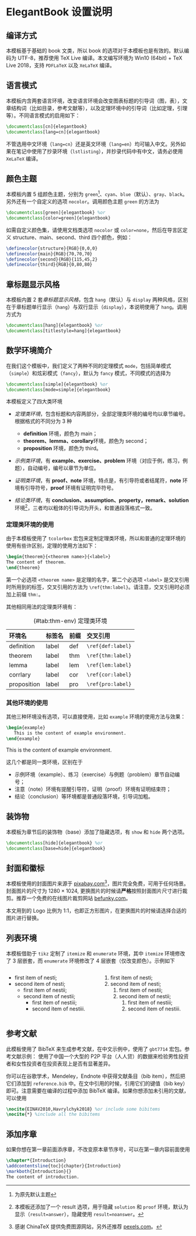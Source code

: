 # ElegantBook 设置说明


## 编译方式

本模板基于基础的 book 文类，所以 book 的选项对于本模板也是有效的。默认编码为 UTF-8，推荐使用 TeX Live 编译。本文编写环境为 Win10 (64bit) + TeX Live 2018，支持 `PDFLaTeX` 以及 `XeLaTeX` 编译。


## 语言模式

本模板内含两套语言环境，改变语言环境会改变图表标题的引导词（图，表），文章结构词（比如目录，参考文献等），以及定理环境中的引导词（比如定理，引理等）。不同语言模式的启用如下：

```tex
\documentclass[cn]{elegantbook} 
\documentclass[lang=cn]{elegantbook}
```

::: remark
不管选用中文环境（`lang=cn`）还是英文环境（`lang=en`）均可输入中文。另外如果在笔记中使用了抄录环境（`lstlisting`），并抄录代码中有中文，请务必使用 `XeLaTeX` 编译。
:::

## 颜色主题

本模板内置 5 组颜色主题，分别为 `green`^[为原先默认主题]、`cyan`、`blue`（默认）、`gray`、`black`。另外还有一个自定义的选项  `nocolor`。调用颜色主题 `green` 的方法为

```tex
\documentclass[green]{elegantbook} %or
\documentclass[color=green]{elegantbook}
```

<!-- \begin{table}[htbp] -->
<!-- \caption{ElegantBook 模板中的颜色主题\label{tab:color thm}} -->
<!-- \centering -->
<!-- \begin{tabular}{c >{\colorset{green}}c -->
<!--                   >{\colorset{cyan}}c -->
<!--                   >{\colorset{blue}}c -->
<!--                   >{\colorset{gray}}c -->
<!--                   >{\colorset{black}}cc} -->
<!-- \toprule -->
<!-- 	        & \textcolor{structure}{green} -->
<!-- 	        & \textcolor{structure}{cyan} -->
<!-- 	        & \textcolor{structure}{blue} -->
<!-- 	        & \textcolor{structure}{gray} -->
<!-- 	        & \textcolor{structure}{black} -->
<!-- 	        & 主要使用的环境 \\ -->
<!-- \midrule -->
<!-- structure & \colorDemo{structure} -->
<!--   				& \colorDemo{structure} -->
<!--   				& \colorDemo{structure} -->
<!--   				& \colorDemo{structure} -->
<!--   				& \colorDemo{structure} -->
<!--   				& chapter \ section \ subsection \\ -->

<!-- main      & \colorDemo{main} -->
<!--   				& \colorDemo{main} -->
<!--   				& \colorDemo{main} -->
<!--   				& \colorDemo{main} -->
<!--   				& \colorDemo{main} -->
<!--   				& definition \ exercise \ problem \\ -->

<!-- second    & \colorDemo{second} -->
<!--   				& \colorDemo{second} -->
<!--   				& \colorDemo{second} -->
<!--   				& \colorDemo{second} -->
<!--   				& \colorDemo{second} -->
<!--   				& theorem \ lemma \ corollary\\ -->

<!-- third     & \colorDemo{third} -->
<!--   				& \colorDemo{third} -->
<!--   				& \colorDemo{third} -->
<!--   				& \colorDemo{third} -->
<!--   				& \colorDemo{third} -->
<!--   				& proposition \\ -->
<!-- \bottomrule -->
<!-- \end{tabular} -->
<!-- \end{table} -->

如需自定义颜色集，请使用文档类选项 `nocolor` 或 `color=none`，然后在导言区定义 structure、main、second、third 四个颜色，例如：

```tex
\definecolor{structure}{RGB}{0,0,0}
\definecolor{main}{RGB}{70,70,70}
\definecolor{second}{RGB}{115,45,2}
\definecolor{third}{RGB}{0,80,80}
```


## 章标题显示风格

本模板内置 2 套*章标题显示风格*，包含 `hang`（默认）与 `display` 两种风格，区别在于章标题单行显示（`hang`）与双行显示（`display`），本说明使用了 `hang`。调用方式为

```tex
\documentclass[hang]{elegantbook} %or
\documentclass[titlestyle=hang]{elegantbook}
```

## 数学环境简介

在我们这个模板中，我们定义了两种不同的定理模式 `mode`，包括简单模式（`simple`）和炫彩模式（`fancy`），默认为 `fancy` 模式，不同模式的选择为

```tex
\documentclass[simple]{elegantbook} %or
\documentclass[mode=simple]{elegantbook}
```

本模板定义了四大类环境


- *定理类环境*，包含标题和内容两部分，全部定理类环境的编号均以章节编号。根据格式的不同分为 3 种
   
  - **definition** 环境，颜色为 main；
  - **theorem、lemma、corollary**环境，颜色为 second；
  - **proposition** 环境，颜色为 third。

- *示例类环境*，有 **example、exercise、problem** 环境（对应于例，练习，例题），自动编号，编号以章节为单位。
- *证明类环境*，有 **proof、note** 环境，特点是，有引导符或者结尾符，**note** 环境有引导符号，**proof** 环境有证明完毕符号。
- *结论类环境*，有 **conclusion、assumption、property，remark、solution** 环境[^envir]，三者均以粗体的引导词为开头，和普通段落格式一致。

[^envir]: 本模板还添加了一个 result 选项，用于隐藏 `solution` 和 `proof` 环境，默认为显示（`result=answer`），隐藏使用 `result=noanswer`。

### 定理类环境的使用

由于本模板使用了 `tcolorbox` 宏包来定制定理类环境，所以和普通的定理环境的使用有些许区别，定理的使用方法如下：

```tex
\begin{theorem}{<theorem name>}{<label>}
The content of theorem.
\end{theorem}
```

第一个必选项 `<theorem name>` 是定理的名字，第二个必选项 `<label>` 是交叉引用时所用到的标签，交叉引用的方法为 `\ref{thm:label}`。请注意，交叉引用时必须加上前缀 `thm:`。

其他相同用法的定理类环境有：

Table: (\#tab:thm-env) 定理类环境

| 环境名      | 标签名 | 前缀 | 交叉引用        |
| :---------- | :---- | :-- | :---------------- |
| definition  | label | def | `\ref{def:label}` |
| theorem     | label | thm | `\ref{thm:label}` |
| lemma       | label | lem | `\ref{lem:label}` |
| corrlary    | label | cor | `\ref{cor:label}` |
| proposition | label | pro | `\ref{pro:label}` |
     
 

### 其他环境的使用

其他三种环境没有选项，可以直接使用，比如 `example` 环境的使用方法与效果：

```tex
\begin{example}
   This is the content of example environment.
\end{example}
```

::: sidebar
This is the content of example environment.
:::

这几个都是同一类环境，区别在于

- 示例环境（example）、练习（exercise）与例题（problem）章节自动编号；
- 注意（note）环境有提醒引导符，证明（proof）环境有证明结束符；
- 结论（conclusion）等环境都是普通段落环境，引导词加粗。


## 装饰物

本模板为章节后的装饰物（base）添加了隐藏选项，有 `show` 和 `hide` 两个选项。

```tex
\documentclass[hide]{elegantbook} %or
\documentclass[base=hide]{elegantbook}
```

## 封面和徽标

本模板使用的封面图片来源于 [pixabay.com](https://pixabay.com/en/tea-time-poetry-coffee-reading-3240766/)[^longfontnote]，图片完全免费，可用于任何场景。封面图片的尺寸为 $1280 \times 1024$, 更换图片的时候请**严格**按照封面图片尺寸进行裁剪。推荐一个免费的在线图片裁剪网站 [befunky.com](https://www.befunky.com/create/crop-photo/)。

本文用到的 Logo 比例为 1:1，也即正方形图片，在更换图片的时候请选择合适的图片进行替换。

[^longfontnote]: 感谢 ChinaTeX 提供免费图源网站，另外还推荐 [pexels.com](https://www.pexels.com/)。

## 列表环境

本模板借助于 `tikz` 定制了 `itemize` 和 `enumerate` 环境，其中 `itemize` 环境修改了 3 层嵌套，而 `enumerate` 环境修改了 4 层嵌套（仅改变颜色）。示例如下

:::: {.columns}
::: {.column width="50%"}
- first item of nesti;
- second item of nesti;
  - first item of nestii;
  - second item of nestii;
     - first item of nestiii;
     - second item of nestiii.
:::
::: {.column width="50%"}
1. first item of nesti;
1. second item of nesti;
   1. first item of nestii;
   1. second item of nestii;
      1. first item of nestiii;
      1. second item of nestiii.
:::
::::


## 参考文献 {#ref}

此模板使用了 BibTeX 来生成参考文献，在中文示例中，使用了 `gbt7714` 宏包。参考文献示例： 使用了中国一个大型的 P2P 平台（人人贷）的数据来检验男性投资者和女性投资者在投资表现上是否有显著差异。

你可以在谷歌学术，Mendeley，Endnote 中获得文献条目（bib item），然后把它们添加到 `reference.bib` 中。在文中引用的时候，引用它们的键值（bib key）即可。注意需要在编译的过程中添加 BibTeX 编译。如果你想添加未引用的文献，可以使用

```tex
\nocite{EINAV2010,Havrylchyk2018} %or include some bibitems
\nocite{*} %include all the bibitems
```

## 添加序章

如果你想在第一章前面添序章，不改变原本章节序号，可以在第一章内容前面使用

```tex
\chapter*{Introduction}
\addcontentsline{toc}{chapter}{Introduction} 
\markboth{Introduction}{} 
The content of introduction.
```
